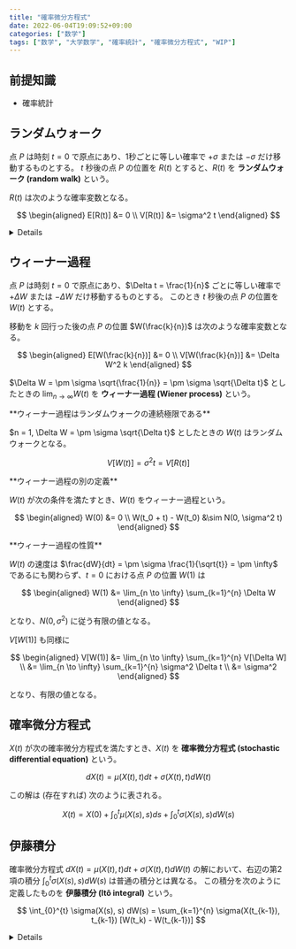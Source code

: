 ```yaml
---
title: "確率微分方程式"
date: 2022-06-04T19:09:52+09:00
categories: ["数学"]
tags: ["数学", "大学数学", "確率統計", "確率微分方程式", "WIP"]
---
```



## 前提知識

- <Link href="/posts/statistics">確率統計</Link>

## ランダムウォーク

点 $P$ は時刻 $t=0$ で原点にあり、1秒ごとに等しい確率で $+\sigma$ または $-\sigma$ だけ移動するものとする。
$t$ 秒後の点 $P$ の位置を $R(t)$ とすると、$R(t)$ を **ランダムウォーク (random walk)** という。

$R(t)$ は次のような確率変数となる。

$$
\begin{aligned}
E[R(t)] &= 0 \\
V[R(t)] &= \sigma^2 t
\end{aligned}
$$

<Details title="E[R(t)], V[R(t)] の導出">

$$
\Delta R(t) = R(t + \Delta t) - R(t)
$$

とおくと、$\Delta R(t)$ は次のような確率変数となる。

$$
\begin{aligned}
E[\Delta R(t)] &= 0 \\
V[\Delta R(t)] &= \sigma^2
\end{aligned}
$$

よって

$$
\begin{aligned}
E[R(t)] &= E[\Delta R(0) + \Delta R(1) + \cdots + \Delta R(t)] \\
  &= E[\Delta R(0)] + E[\Delta R(1)] + \cdots + E[\Delta R(t)] \\
  &= 0 \\
V[R(t)] &= V[\Delta R(0) + \Delta R(1) + \cdots + \Delta R(t)] \\
  &= V[\Delta R(0)] + V[\Delta R(1)] + \cdots + V[\Delta R(t)] \\
  &= \sigma^2 + \sigma^2 + \cdots + \sigma^2 \\
  &= \sigma^2 t
\end{aligned}
$$

</Details>

## ウィーナー過程

点 $P$ は時刻 $t=0$ で原点にあり、$\Delta t = \frac{1}{n}$ ごとに等しい確率で $+\Delta W$ または $-\Delta W$ だけ移動するものとする。
このとき $t$ 秒後の点 $P$ の位置を $W(t)$ とする。

移動を $k$ 回行った後の点 $P$ の位置 $W(\frac{k}{n})$ は次のような確率変数となる。

$$
\begin{aligned}
E[W(\frac{k}{n})] &= 0 \\
V[W(\frac{k}{n})] &= \Delta W^2 k
\end{aligned}
$$

$\Delta W = \pm \sigma \sqrt{\frac{1}{n}} = \pm \sigma \sqrt{\Delta t}$ としたときの $\lim_{n \to \infty} W(t)$ を **ウィーナー過程 (Wiener process)** という。

<Hint level="info">
  **ウィーナー過程はランダムウォークの連続極限である**
  
$n = 1, \Delta W = \pm \sigma \sqrt{\Delta t}$ としたときの $W(t)$ はランダムウォークとなる。
  
$$
V[W(t)] = \sigma^2 t = V[R(t)]
$$

</Hint>

<Hint level="info">
  **ウィーナー過程の別の定義**

$W(t)$ が次の条件を満たすとき、$W(t)$ をウィーナー過程という。

$$
\begin{aligned}
W(0) &= 0 \\
W(t_0 + t) - W(t_0) &\sim N(0, \sigma^2 t)
\end{aligned}
$$

</Hint>

<Hint level="info">
  **ウィーナー過程の性質**
  
$W(t)$ の速度は $\frac{dW}{dt} = \pm \sigma \frac{1}{\sqrt{t}} = \pm \infty$ であるにも関わらず、$t = 0$ における点 $P$ の位置 $W(1)$ は

$$
\begin{aligned}
W(1) &= \lim_{n \to \infty} \sum_{k=1}^{n} \Delta W
\end{aligned}
$$

となり、$N(0, \sigma^2)$ に従う有限の値となる。

$V[W(1)]$ も同様に

$$
\begin{aligned}
V[W(1)] &= \lim_{n \to \infty} \sum_{k=1}^{n} V[\Delta W] \\
  &= \lim_{n \to \infty} \sum_{k=1}^{n} \sigma^2 \Delta t \\
  &= \sigma^2
\end{aligned}
$$

となり、有限の値となる。

</Hint>

## 確率微分方程式

$X(t)$ が次の確率微分方程式を満たすとき、$X(t)$ を **確率微分方程式 (stochastic differential equation)** という。

$$
dX(t) = \mu(X(t), t) dt + \sigma(X(t), t) dW(t)
$$

この解は (存在すれば) 次のように表される。

$$
X(t) = X(0) + \int_{0}^{t} \mu(X(s), s) ds + \int_{0}^{t} \sigma(X(s), s) dW(s)
$$

## 伊藤積分

確率微分方程式 $dX(t) = \mu(X(t), t) dt + \sigma(X(t), t) dW(t)$ の解において、右辺の第2項の積分 $\int_{0}^{t} \sigma(X(s), s) dW(s)$ は普通の積分とは異なる。
この積分を次のように定義したものを **伊藤積分 (Itô integral)** という。

$$
\int_{0}^{t} \sigma(X(s), s) dW(s) = \sum_{k=1}^{n} \sigma(X(t_{k-1}), t_{k-1}) [W(t_k) - W(t_{k-1})]
$$

<Details title="伊藤積分を定義する理由">
確率微分方程式 $dX = bW(t) dW$ の解を考える。

普通に両辺を積分すると

$$
\begin{aligned}
X(t) &= X(0) + \int_{0}^{t} b W(s) dW \\
  &= X(0) + \dfrac{b}{2} W^2(t)
\end{aligned}
$$

となりそうだが、$b = 1, X(0) = 0, X(5) = 10, W(5) = 10$ とすると

$$
\begin{aligned}
\Delta X(5) &= X(6) - X(5) \\
  &\approx b W(5) [W(6) - W(5)] \\
  &= 10 [W(6) - W(5)]
\end{aligned}
$$

ここで $W(6) - W(5) = \Delta W(5) \sim N(0, 1)$ なので、$0.17$ 程度の確率で $\Delta W(5) < -1, \Delta X(5) < -10$ となり、$X(6) < 0$ となる。
しかし、普通の積分の解は $X(6) = \frac{1}{2} W^2(6) > 0$ となるため、矛盾する。

伊藤積分の定義で $bW(t) dW$ を積分すると

$$
\begin{aligned}
X(t) &= X(0) + \sum_{k=1}^{n} b W(t_{k-1}) [W(t_k) - W(t_{k-1})] \\
  &= X(0) + \sum_{k=1}^{n} b \left\{ \dfrac{1}{2} [W(t_k) + W(t_{k-1})] - \dfrac{1}{2} [W(t_k) - W(t_{k-1})] \right\} [W(t_k) - W(t_{k-1})] \\
  &= X(0) + \dfrac{b}{2} \sum_{k=1}^{n} [W^2(t_k) - W^2(t_{k-1})] - \dfrac{b}{2} \sum_{k=1}^{n} [W(t_k) - W(t_{k-1})]^2
\end{aligned}
$$

ここで

$$
\begin{aligned}
\sum_{k=1}^{n} [W^2(t_k) - W^2(t_{k-1})] &= W^2(t_n) - W^2(t_0) \\
  &= W^2(t) - W^2(0) \\
  &= W^2(t) \\
\sum_{k=1}^{n} [W(t_k) - W(t_{k-1})]^2 &= \sum_{k=1}^{n} \Delta W^2(t_{k-1}) \\
  &= \sum_{k=1}^{n} \sigma^2 (t_k - t_{k-1}) \\
  &= \sigma^2 t
\end{aligned}
$$

これを代入すると

$$
X(t) = X(0) + \dfrac{b}{2} W^2(t) - \dfrac{b}{2} \sigma^2 t
$$

となるため、矛盾が生じない。

</Details>
